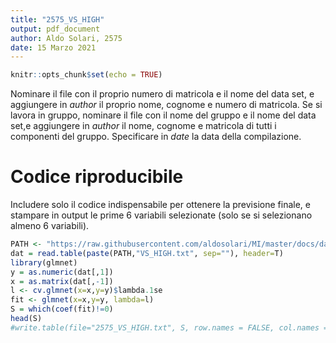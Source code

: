 ```yaml
---
title: "2575_VS_HIGH"
output: pdf_document
author: Aldo Solari, 2575
date: 15 Marzo 2021
---
```


```r
knitr::opts_chunk$set(echo = TRUE)
```

Nominare il file con il proprio numero di matricola e il nome del data set, e aggiungere in *author* il proprio nome, cognome e numero di matricola. Se si lavora in gruppo, nominare il file con il nome del gruppo e il nome del data set,e aggiungere in *author* il nome, cognome e matricola di tutti i componenti del gruppo. Specificare in *date* la data della compilazione. 

# Codice riproducibile

Includere solo il codice indispensabile per ottenere la previsione finale, e stampare in output le prime 6 variabili selezionate (solo se si selezionano almeno 6 variabili).

```r
PATH <- "https://raw.githubusercontent.com/aldosolari/MI/master/docs/data/"
dat = read.table(paste(PATH,"VS_HIGH.txt", sep=""), header=T)
library(glmnet)
y = as.numeric(dat[,1])
x = as.matrix(dat[,-1])
l <- cv.glmnet(x=x,y=y)$lambda.1se
fit <- glmnet(x=x,y=y, lambda=l)
S = which(coef(fit)!=0)
head(S)
#write.table(file="2575_VS_HIGH.txt", S, row.names = FALSE, col.names = FALSE)
```

